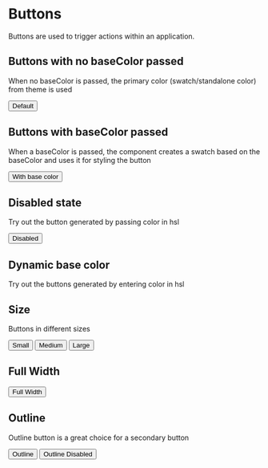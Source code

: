 
<Meta title="Components/Button" component={Button} />

# Buttons

Buttons are used to trigger actions within an application.

## Buttons with no baseColor passed

When no baseColor is passed, the primary color (swatch/standalone color) from theme is used

<Preview withSource="open">
  <Story name="Default button" >
    <Button onClick={action('button-click')}>Default</Button>
  </Story>
</Preview>

## Buttons with baseColor passed

When a baseColor is passed, the component creates a swatch based on the baseColor and uses it for styling the button

<Preview withSource="open">
  <Story name="With baseColor">
    <Button onClick={action('button-click')} baseColor="hsl(100, 50%, 50%)">With base color</Button>
  </Story>
</Preview>

## Disabled state

Try out the button generated by passing color in hsl

<Preview withSource="open">
  <Story name="Disabled">
    <Button onClick={action('button-click')} isDisabled>Disabled</Button>
  </Story>
</Preview>

## Dynamic base color

Try out the buttons generated by entering color in hsl

<Preview withSource="none">
  <Story name="Example With dynamic baseColor">
    <ButtonWithDynamicColor />
  </Story>
</Preview>

## Size

Buttons in different sizes

<Preview withSource="none">
  <Story name="Different Sizes">
    <div>
        <Button onClick={action('button-click')} size="small" style={{marginRight:8}}>Small</Button>
        <Button onClick={action('button-click')} size="medium" style={{marginRight:8}}>Medium</Button>
        <Button onClick={action('button-click')} size="large">Large</Button>
    </div>
  </Story>
</Preview>

## Full Width

<Preview withSource="none">
  <Story name="Full Width">
    <div>
        <Button onClick={action('button-click')} fullWidth>Full Width</Button>
    </div>
  </Story>
</Preview>

## Outline

Outline button is a great choice for a secondary button

<Preview withSource="none">
  <Story name="Outline">
    <div>
        <Button onClick={action('button-click')} variant="outline" style={{marginRight:8}}>Outline</Button>
        <Button onClick={action('button-click')} variant="outline" isDisabled>Outline Disabled</Button>
    </div>
  </Story>
</Preview>

